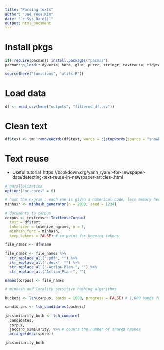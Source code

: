 ```yaml
---
title: "Parsing texts"
author: "Jae Yeon Kim"
date: "`r Sys.Date()`"
output: html_document
---
```


# Install pkgs 

```r
if(!require(pacman)) install.packages("pacman")
pacman::p_load(tidyverse, here, glue, purrr, stringr, textreuse, tidytext, tm, quanteda)

source(here("functions", "utils.R"))
```

# Load data 

```r
df <- read_csv(here("outputs", "filtered_df.csv"))
```

# Clean text 

```r
df$text <- tm::removeWords(df$text, words = c(stopwords(source = "snowball")))
```

# Text reuse

- Useful tutorial: https://bookdown.org/yann_ryan/r-for-newspaper-data/detecting-text-reuse-in-newspaper-articles-.html

```r
# parallelization 
options("mc.cores" = 6)

# hash the n-gram : each one is given a numerical code, less memory heavy. Randomly selects 2,000 hashes
minhash <- minhash_generator(n = 2000, seed = 1234)

# documents to corpus
corpus <- textreuse::TextReuseCorpus(
  text = df$text, 
  tokenizer = tokenize_ngrams, n = 3, 
  minhash_func = minhash, 
  keep_tokens = FALSE) # no point for keeping tokens

file_names <- df$name

file_names <- file_names %>%
  str_replace_all(".pdf", "") %>%
  str_replace_all(".docx", "") %>%
  str_replace_all("-Action-Plan-", "") %>%
  str_replace_all("Action-Plan-", "")

names(corpus) <- file_names
```

```r
# minhash and locality sensitive hashing algorithms

buckets <- lsh(corpus, bands = 1000, progress = FALSE) # 1,000 bands for 2 rows each

candidates <- lsh_candidates(buckets)

jacsimilarity_both <- lsh_compare(
  candidates, 
  corpus, 
  jaccard_similarity) %>% # counts the number of shared hashes
  arrange(desc(score))

jacsimilarity_both
```

